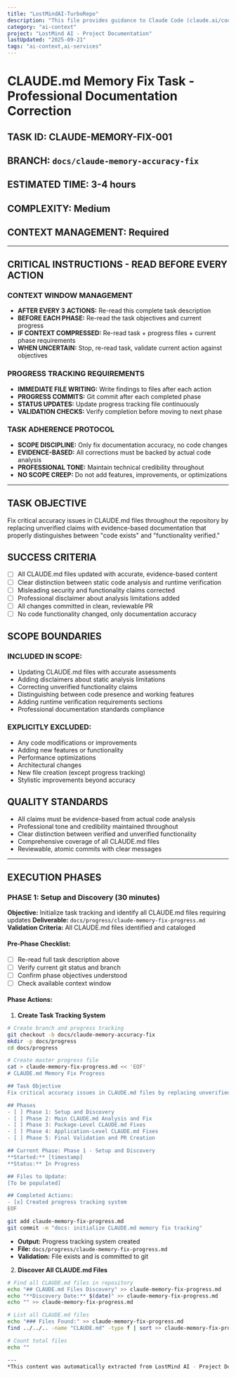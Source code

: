 ```yaml
---
title: "LostMindAI-TurboRepo"
description: "This file provides guidance to Claude Code (claude.ai/code) when working with code in this repository."
category: "ai-context"
project: "LostMind AI - Project Documentation"
lastUpdated: "2025-09-21"
tags: "ai-context,ai-services"
---
```


# CLAUDE.md Memory Fix Task - Professional Documentation Correction

## **TASK ID:** CLAUDE-MEMORY-FIX-001

## **BRANCH:** `docs/claude-memory-accuracy-fix`

## **ESTIMATED TIME:** 3-4 hours

## **COMPLEXITY:** Medium

## **CONTEXT MANAGEMENT:** Required

---

## **CRITICAL INSTRUCTIONS - READ BEFORE EVERY ACTION**

### **CONTEXT WINDOW MANAGEMENT**

- **AFTER EVERY 3 ACTIONS:** Re-read this complete task description
- **BEFORE EACH PHASE:** Re-read the task objectives and current progress
- **IF CONTEXT COMPRESSED:** Re-read task + progress files + current phase requirements
- **WHEN UNCERTAIN:** Stop, re-read task, validate current action against objectives

### **PROGRESS TRACKING REQUIREMENTS**

- **IMMEDIATE FILE WRITING:** Write findings to files after each action
- **PROGRESS COMMITS:** Git commit after each completed phase
- **STATUS UPDATES:** Update progress tracking file continuously
- **VALIDATION CHECKS:** Verify completion before moving to next phase

### **TASK ADHERENCE PROTOCOL**

- **SCOPE DISCIPLINE:** Only fix documentation accuracy, no code changes
- **EVIDENCE-BASED:** All corrections must be backed by actual code analysis
- **PROFESSIONAL TONE:** Maintain technical credibility throughout
- **NO SCOPE CREEP:** Do not add features, improvements, or optimizations

---

## **TASK OBJECTIVE**

Fix critical accuracy issues in CLAUDE.md files throughout the repository by replacing unverified claims with evidence-based documentation that properly distinguishes between "code exists" and "functionality verified."

## **SUCCESS CRITERIA**

- [ ] All CLAUDE.md files updated with accurate, evidence-based content
- [ ] Clear distinction between static code analysis and runtime verification
- [ ] Misleading security and functionality claims corrected
- [ ] Professional disclaimer about analysis limitations added
- [ ] All changes committed in clean, reviewable PR
- [ ] No code functionality changed, only documentation accuracy

## **SCOPE BOUNDARIES**

### **INCLUDED IN SCOPE:**

- Updating CLAUDE.md files with accurate assessments
- Adding disclaimers about static analysis limitations
- Correcting unverified functionality claims
- Distinguishing between code presence and working features
- Adding runtime verification requirements sections
- Professional documentation standards compliance

### **EXPLICITLY EXCLUDED:**

- Any code modifications or improvements
- Adding new features or functionality
- Performance optimizations
- Architectural changes
- New file creation (except progress tracking)
- Stylistic improvements beyond accuracy

## **QUALITY STANDARDS**

- All claims must be evidence-based from actual code analysis
- Professional tone and credibility maintained throughout
- Clear distinction between verified and unverified functionality
- Comprehensive coverage of all CLAUDE.md files
- Reviewable, atomic commits with clear messages

---

## **EXECUTION PHASES**

### **PHASE 1: Setup and Discovery (30 minutes)**

**Objective:** Initialize task tracking and identify all CLAUDE.md files requiring updates
**Deliverable:** `docs/progress/claude-memory-fix-progress.md`
**Validation Criteria:** All CLAUDE.md files identified and cataloged

#### **Pre-Phase Checklist:**

- [ ] Re-read full task description above
- [ ] Verify current git status and branch
- [ ] Confirm phase objectives understood
- [ ] Check available context window

#### **Phase Actions:**

1. **Create Task Tracking System**

```bash
# Create branch and progress tracking
git checkout -b docs/claude-memory-accuracy-fix
mkdir -p docs/progress
cd docs/progress

# Create master progress file
cat > claude-memory-fix-progress.md << 'EOF'
# CLAUDE.md Memory Fix Progress

## Task Objective
Fix critical accuracy issues in CLAUDE.md files by replacing unverified claims with evidence-based documentation.

## Phases
- [ ] Phase 1: Setup and Discovery
- [ ] Phase 2: Main CLAUDE.md Analysis and Fix
- [ ] Phase 3: Package-Level CLAUDE.md Fixes
- [ ] Phase 4: Application-Level CLAUDE.md Fixes
- [ ] Phase 5: Final Validation and PR Creation

## Current Phase: Phase 1 - Setup and Discovery
**Started:** [timestamp]
**Status:** In Progress

## Files to Update:
[To be populated]

## Completed Actions:
- [x] Created progress tracking system
EOF

git add claude-memory-fix-progress.md
git commit -m "docs: initialize CLAUDE.md memory fix tracking"
```

- **Output:** Progress tracking system created
- **File:** `docs/progress/claude-memory-fix-progress.md`
- **Validation:** File exists and is committed to git

2. **Discover All CLAUDE.md Files**

```bash
# Find all CLAUDE.md files in repository
echo "## CLAUDE.md Files Discovery" >> claude-memory-fix-progress.md
echo "**Discovery Date:** $(date)" >> claude-memory-fix-progress.md
echo "" >> claude-memory-fix-progress.md

# List all CLAUDE.md files
echo "### Files Found:" >> claude-memory-fix-progress.md
find ../../.. -name "CLAUDE.md" -type f | sort >> claude-memory-fix-progress.md

# Count total files
echo ""

---
*This content was automatically extracted from LostMind AI - Project Documentation. For the most up-to-date information, refer to the source project.*
